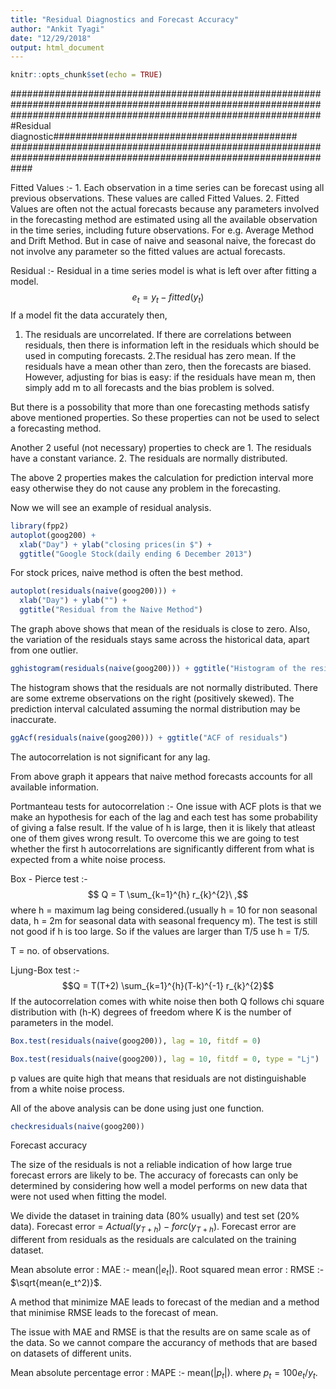 ```yaml
---
title: "Residual Diagnostics and Forecast Accuracy"
author: "Ankit Tyagi"
date: "12/29/2018"
output: html_document
---
```


```r
knitr::opts_chunk$set(echo = TRUE)
```
#########################################################################################################################################################################Residual diagnostic############################################
####################################################################################################################

Fitted Values :- 
1. Each observation in a time series can be forecast using all previous observations. These values are called Fitted Values. 
2. Fitted Values are often not the actual forecasts because any parameters involved in the forecasting method are estimated using all the available observation in the time series, including future observations. For e.g. Average Method and Drift Method. But in case of naive and seasonal naive, the forecast do not involve any parameter so the fitted values are actual forecasts.

Residual :- Residual in a time series model is what is left over after fitting a model. 
$$e_t = y_t - fitted(y_t)$$
If a model fit the data accurately then,

1. The residuals are uncorrelated. If there are correlations between residuals, then there is information left in the residuals which should be used in computing forecasts.
2.The residual has zero mean. If the residuals have a mean other than zero, then the forecasts are biased. However, adjusting for bias is easy: if the residuals have mean m, then simply add m to all forecasts and the bias problem is solved.

But there is a possobility that more than one forecasting methods satisfy above mentioned properties. So these properties can not be used to select a forecasting method.

Another 2 useful (not necessary) properties to check are 
1. The residuals have a constant variance.
2. The residuals are normally distributed.

The above 2 properties makes the calculation for prediction interval more easy otherwise they do not cause any problem in the forecasting.

Now we will see an example of residual analysis.
```r
library(fpp2)
autoplot(goog200) +
  xlab("Day") + ylab("closing prices(in $") +
  ggtitle("Google Stock(daily ending 6 December 2013")
```

For stock prices, naive method is often the best method.

```r
autoplot(residuals(naive(goog200))) + 
  xlab("Day") + ylab("") +
  ggtitle("Residual from the Naive Method")
```

The graph above shows that mean of the residuals is close to zero. Also, the variation of the residuals stays same across the historical data, apart from one outlier.
```r
gghistogram(residuals(naive(goog200))) + ggtitle("Histogram of the residuals")
```

The histogram shows that the residuals are not normally distributed. There are some extreme observations on the right (positively skewed). The prediction interval calculated assuming the normal distribution may be inaccurate.
```r
ggAcf(residuals(naive(goog200))) + ggtitle("ACF of residuals")
```

The autocorrelation is not significant for any lag. 

From above graph it appears that naive method forecasts accounts for all available information.

Portmanteau tests for autocorrelation :-
One issue with ACF plots is that we make an hypothesis for each of the lag and each test has some probability of giving a false result. If the value of h is large, then it is likely that atleast one of them gives wrong result.
To overcome this we are going to test whether the first h autocorrelations are significantly different from what is expected from a white noise process. 

Box - Pierce test :- 
$$ Q = T \sum_{k=1}^{h} r_{k}^{2}\  ,$$
where h = maximum lag being considered.(usually h = 10 for non seasonal data, h = 2m for seasonal data with seasonal frequency m). The test is still not good if h is too large. So if the values are larger than T/5 use h = T/5.

T = no. of observations.

Ljung-Box test :- $$Q = T(T+2)  \sum_{k=1}^{h}(T-k)^{-1} r_{k}^{2}$$
If the autocorrelation comes with white noise then both Q follows chi square distribution with (h-K) degrees of freedom where K is the number of parameters in the model.

```r
Box.test(residuals(naive(goog200)), lag = 10, fitdf = 0)
```
```r
Box.test(residuals(naive(goog200)), lag = 10, fitdf = 0, type = "Lj")
```

p values are quite high that means that residuals are not distinguishable from a white noise process.

All of the above analysis can be done using just one function.
```r
checkresiduals(naive(goog200))
```

Forecast accuracy

The size of the residuals is not a reliable indication of how large true forecast errors are likely to be. The accuracy of forecasts can only be determined by considering how well a model performs on new data that were not used when fitting the model.

We divide the dataset in training data (80% usually) and test set (20% data). 
Forecast error = $Actual(y_{T+h}) - forc(y_{T+h})$.
Forecast error are different from residuals as the residuals are calculated on the training dataset.

Mean absolute error : MAE :- mean(|$e_t$|).
Root squared mean error : RMSE :- $\sqrt{mean(e_t^2)}$.

A method that minimize MAE leads to forecast of the median and a method that minimise RMSE leads to the forecast of mean.

The issue with MAE and RMSE is that the results are on same scale as of the data. So we cannot compare the accurancy of methods that are based on datasets of different units.

Mean absolute percentage error : MAPE :- mean(|$p_t$|).
where $p_t = 100e_t/y_t$.

